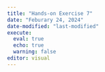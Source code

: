 ```yaml
---
title: "Hands-on Exercise 7"
date: "Feburary 24, 2024"
date-modified: "last-modified"
execute: 
  eval: true
  echo: true
  warning: false
editor: visual
---
```

